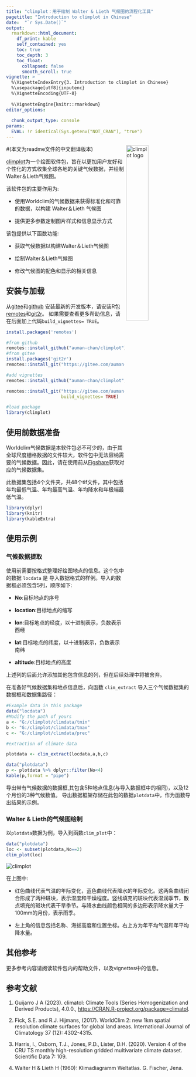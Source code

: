 ```yaml
---
title: "climplot：用于绘制 Walter & Lieth 气候图的流程化工具"
pagetitle: "Introduction to climplot in Chinese"
date:  "`r Sys.Date()`"
output: 
  rmarkdown::html_document:
    df_print: kable
    self_contained: yes
    toc: true
    toc_depth: 3
    toc_float:
      collapsed: false
      smooth_scroll: true
vignette: >
  %\VignetteIndexEntry{3. Introduction to climplot in Chinese}
  %\usepackage[utf8]{inputenc}
  %\VignetteEncoding{UTF-8}
  
  %\VignetteEngine{knitr::rmarkdown}
editor_options: 
  
  chunk_output_type: console
params:
  EVAL: !r identical(Sys.getenv("NOT_CRAN"), "true")
---
```


<img src="imgfile.png" alt="climplot logo" align="right" width="35%"/>
#(本文为readme文件的中文翻译版本)

[climplot](https://gitee.com/auman-chan/climplot)为一个绘图软件包，旨在以更加用户友好和个性化的方式收集全球各地的关键气候数据，并绘制Walter＆Lieth气候图。

该软件包的主要作用为:

-   使用Worldclim的气候数据来获得标准化和可靠的数据，以构建 Walter＆Lieth 气候图

-   提供更多参数定制图片样式和信息显示方式

该包提供以下函数功能:

-   获取气候数据以构建Walter＆Lieth气候图

-   绘制Walter＆Lieth气候图

-   修改气候图的配色和显示的相关信息

## 安装与加载

从[gitee](https://gitee.com)和[github](https://github.com/) 安装最新的开发版本，请安装R包[remotes](https://cran.r-project.org/package=remotes)和[git2r](https://cran.r-project.org/package=git2r)。 
如果需要查看更多帮助信息，请在后面加上代码`build_vignettes= TRUE`。

```r
install.packages('remotes')

#from github
remotes::install_github("auman-chan/climplot")
#from gitee
install.packages('git2r')
remotes::install_git("https://gitee.com/auman-chan/climplot.git")

#add vignettes
remotes::install_github("auman-chan/climplot",build_vignettes= TRUE)

remotes::install_git("https://gitee.com/auman-chan/climplot.git",
                     build_vignettes= TRUE)
```

```r
#load package
library(climplot)
```

## 使用前数据准备

Worldclim气候数据是本软件包必不可少的，由于其全球尺度栅格数据的文件较大，软件包中无法容纳需要的气候数据。因此，请在使用前从[Figshare](NULL)获取对应的气候数据集。

此数据集包括4个文件夹，共48个tif文件，其中包括年均最低气温、年均最高气温、年均降水和年极端最低气温。

```r
library(dplyr)
library(knitr)
library(kableExtra)
```

## 使用示例

### 气候数据提取

使用前需要按格式整理好绘图地点的信息。这个包中的数据 `locdata` 是 导入数据格式的样例。导入的数据框必须包含5列，顺序如下:

-   **No**:目标地点的序号

-   **location**:目标地点的缩写

-   **lon**:目标地点的经度，以十进制表示，负数表示西经

-   **lat**:目标地点的纬度，以十进制表示，负数表示南纬

-   **altitude**:目标地点的高度

上述列的后面允许添加其他包含信息的列，但在后续处理中将被舍弃。

在准备好气候数据集和地点信息后，向函数 `clim_extract` 导入三个气候数据集的数据框和数据集路径：

```r
#Example data in this package
data("locdata")
#Modify the path of yours
a <- "G:/climplot/climdata/tmin"
b <- "G:/climplot/climdata/tmax"
c <- "G:/climplot/climdata/prec"

#extraction of climate data

plotdata <- clim_extract(locdata,a,b,c)

```

```r
data("plotdata")
p <- plotdata %>% dplyr::filter(No<4)
kable(p,format = "pipe")
```

导出带有气候数据的数据框,其包含5种地点信息(与导入数据框中的相同)，以及12个月份的3种气候数值。 导出数据框架存储在此包的数据`plotdata`中，作为函数导出结果的示例。

### Walter & Lieth的气候图绘制

以`plotdata`数据为例，导入到函数`clim_plot`中：

```r
data("plotdata")
loc <- subset(plotdata,No==2)
clim_plot(loc)

```
<img src="result.png" alt="climplot" align="center"/>

在上图中:

-   红色曲线代表气温的年际变化，蓝色曲线代表降水的年际变化。这两条曲线闭合形成了两种斑块，表示湿度和干燥程度。竖线填充的斑块代表湿润季节，散点填充的斑块代表干旱季节。与降水曲线颜色相同的多边形表示降水量大于100mm的月份，表示雨季。

-   左上角的信息包括名称、海拔高度和位置坐标。右上方为年平均气温和年平均降水量。

## 其他参考

更多参考内容请阅读软件包内的帮助文件，以及vignettes中的信息。

## 参考文献

1.  Guijarro J A (2023). climatol: Climate Tools (Series Homogenization and Derived Products), 4.0.0., <https://CRAN.R-project.org/package=climatol>.

2.  Fick, S.E. and R.J. Hijmans, (2017). WorldClim 2: new 1km spatial resolution climate surfaces for global land areas. International Journal of Climatology 37 (12): 4302-4315.

3.  Harris, I., Osborn, T.J., Jones, P.D., Lister, D.H. (2020). Version 4 of the CRU TS monthly high-resolution gridded multivariate climate dataset. Scientific Data 7: 109.

4.  Walter H & Lieth H (1960): Klimadiagramm Weltatlas. G. Fischer, Jena.

